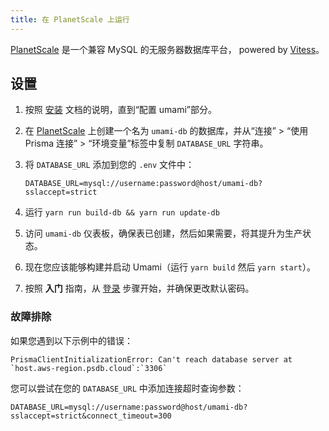 ```yaml
---
title: 在 PlanetScale 上运行
---
```


[PlanetScale](https://planetscale.com/) 是一个兼容 MySQL 的无服务器数据库平台， powered by [Vitess](https://vitess.io/)。

## 设置

1. 按照 [安装](https://umami.is/docs/install) 文档的说明，直到“配置 umami”部分。
2. 在 [PlanetScale](https://app.planetscale.com/) 上创建一个名为 `umami-db` 的数据库，并从“连接” > “使用 Prisma 连接” > “环境变量”标签中复制 `DATABASE_URL` 字符串。
3. 将 `DATABASE_URL` 添加到您的 `.env` 文件中：

   ```dotenv
   DATABASE_URL=mysql://username:password@host/umami-db?sslaccept=strict
   ```

4. 运行 `yarn run build-db && yarn run update-db`
5. 访问 `umami-db` 仪表板，确保表已创建，然后如果需要，将其提升为生产状态。
6. 现在您应该能够构建并启动 Umami（运行 `yarn build` 然后 `yarn start`）。
7. 按照 **入门** 指南，从 [登录](/docs/login) 步骤开始，并确保更改默认密码。

### 故障排除

如果您遇到以下示例中的错误：

```text
PrismaClientInitializationError: Can't reach database server at `host.aws-region.psdb.cloud`:`3306`
```

您可以尝试在您的 `DATABASE_URL` 中添加连接超时查询参数：

```dotenv
DATABASE_URL=mysql://username:password@host/umami-db?sslaccept=strict&connect_timeout=300
```